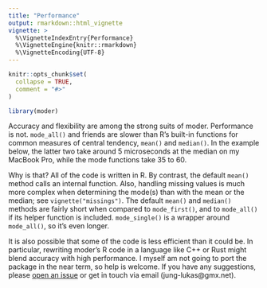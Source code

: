 ```yaml
---
title: "Performance"
output: rmarkdown::html_vignette
vignette: >
  %\VignetteIndexEntry{Performance}
  %\VignetteEngine{knitr::rmarkdown}
  %\VignetteEncoding{UTF-8}
---
```


```r
knitr::opts_chunk$set(
  collapse = TRUE,
  comment = "#>"
)
```

```r
library(moder)
```

Accuracy and flexibility are among the strong suits of moder. Performance is not. `mode_all()` and friends are slower than R's built-in functions for common measures of central tendency, `mean()` and `median()`. In the example below, the latter two take around 5 microseconds at the median on my MacBook Pro, while the mode functions take 35 to 60.

Why is that? All of the code is written in R. By contrast, the default `mean()` method calls an internal function. Also, handling missing values is much more complex when determining the mode(s) than with the mean or the median; see `vignette("missings")`. The default `mean()` and `median()` methods are fairly short when compared to `mode_first()`, and to `mode_all()` if its helper function is included. `mode_single()` is a wrapper around `mode_all()`, so it's even longer.

It is also possible that some of the code is less efficient than it could be. In particular, rewriting moder's R code in a language like C++ or Rust might blend accuracy with high performance. I myself am not going to port the package in the near term, so help is welcome. If you have any suggestions, please [open an issue](https://github.com/lhdjung/moder/issues) or get in touch via email (jung-lukas\@gmx.net).
